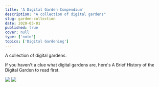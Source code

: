 ```yaml
---
title: 'A Digital Garden Compendium'
description: "A collection of digital gardens"
slug: garden-collection
date: 2020-03-01
published: true
cover: null
type: ['note']
topics: ['Digital Gardening']
---
```


A collection of digital gardens.

If you haven't a clue what digital gardens are, here's <Link to="./garden-history">A Brief History of the Digital Garden</Link> to read first.

<TwoCol>

<Image src="https://res.cloudinary.com/dg3gyk0gu/image/upload/v1590283259/maggieappleton.com/notes/andy-notes.png" />

<Image src="https://res.cloudinary.com/dg3gyk0gu/image/upload/v1590283259/maggieappleton.com/notes/szymon.png" />

</TwoCol>